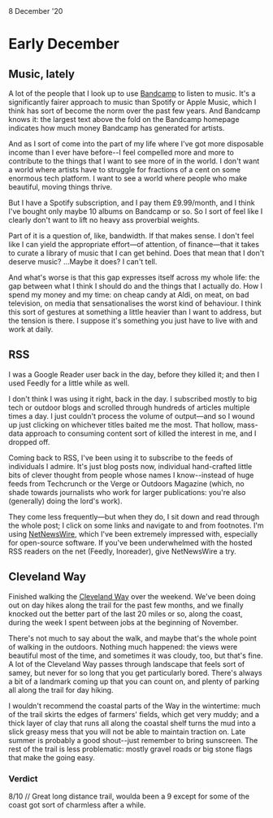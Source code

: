 
<title>Recently: Early December | Charles Harries</title>
<meta name="description" content="The web isn't about me, Umami.is, application holotypes, and utility programs" />

<Date>
  8 December '20
</Date>

# Early December

## Music, lately
A lot of the people that I look up to use [Bandcamp](https://bandcamp.com/) to listen to music. It's a significantly fairer approach to music than Spotify or Apple Music, which I think has sort of become the norm over the past few years. And Bandcamp knows it: the largest text above the fold on the Bandcamp homepage indicates how much money Bandcamp has generated for artists.

And as I sort of come into the part of my life where I've got more disposable income than I ever have before--I feel compelled more and more to contribute to the things that I want to see more of in the world. I don't want a world where artists have to struggle for fractions of a cent on some enormous tech platform. I want to see a world where people who make beautiful, moving things thrive.

But I have a Spotify subscription, and I pay them £9.99/month, and I think I've bought only maybe 10 albums on Bandcamp or so. So I sort of feel like I clearly don't want to lift no heavy ass proverbial weights.

Part of it is a question of, like, bandwidth. If that makes sense. I don't feel like I can yield the appropriate effort—of attention, of finance—that it takes to curate a library of music that I can get behind. Does that mean that I don't deserve music? …Maybe it does? I can't tell.

And what's worse is that this gap expresses itself across my whole life: the gap between what I think I should do and the things that I actually do. How I spend my money and my time: on cheap candy at Aldi, on meat, on bad television, on media that sensationalises the worst kind of behaviour. I think this sort of gestures at something a little heavier than I want to address, but the tension is there. I suppose it's something you just have to live with and work at daily.

## RSS
I was a Google Reader user back in the day, before they killed it; and then I used Feedly for a little while as well.

I don't think I was using it right, back in the day. I subscribed mostly to big tech or outdoor blogs and scrolled through hundreds of articles multiple times a day. I just couldn't process the volume of output—and so I wound up just clicking on whichever titles baited me the most. That hollow, mass-data approach to consuming content sort of killed the interest in me, and I dropped off.

Coming back to RSS, I've been using it to subscribe to the feeds of individuals I admire. It's just blog posts now, individual hand-crafted little bits of clever thought from people whose names I know--instead of huge feeds from Techcrunch or the Verge or Outdoors Magazine (which, no shade towards journalists who work for larger publications: you're also (generally) doing the lord's work).

They come less frequently—but when they do, I sit down and read through the whole post; I click on some links and navigate to and from footnotes. I'm using [NetNewsWire](https://ranchero.com/netnewswire//), which I've been extremely impressed with, especially for open-source software. If you've been underwhelmed with the hosted RSS readers on the net (Feedly, Inoreader), give NetNewsWire a try.

## Cleveland Way
Finished walking the [Cleveland Way](https://www.nationaltrail.co.uk/en_GB/trails/cleveland-way/) over the weekend. We've been doing out on day hikes along the trail for the past few months, and we finally knocked out the better part of the last 20 miles or so, along the coast, during the week I spent between jobs at the beginning of November.

There's not much to say about the walk, and maybe that's the whole point of walking in the outdoors. Nothing much happened: the views were beautiful most of the time, and sometimes it was cloudy, too, but that's fine. A lot of the Cleveland Way passes through landscape that feels sort of samey, but never for so long that you get particularly bored. There's always a bit of a landmark coming up that you can count on, and plenty of parking all along the trail for day hiking.

I wouldn't recommend the coastal parts of the Way in the wintertime: much of the trail skirts the edges of farmers' fields, which get very muddy; and a thick layer of clay that runs all along the coastal shelf turns the mud into a slick greasy mess that you will not be able to maintain traction on. Late summer is probably a good shout--just remember to bring sunscreen. The rest of the trail is less problematic: mostly gravel roads or big stone flags that make the going easy.

### Verdict
8/10 // Great long distance trail, woulda been a 9 except for some of the coast got sort of charmless after a while.